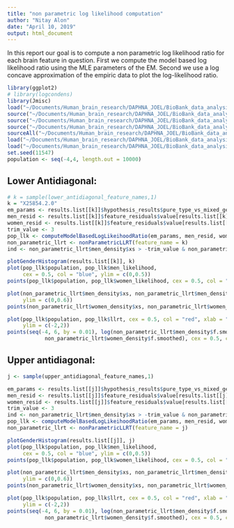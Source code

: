 ```yaml
---
title: "non parametric log likelihood computation"
author: "Nitay Alon"
date: "April 10, 2019"
output: html_document
---
```


In this report our goal is to compute a non parametric log likelihood ratio for each brain feature in question. First we compute the model based log likelihood ratio using the MLE parameters of the EM. Second we use a log concave approximation of the empiric data to plot the log-likelihood ratio.

```r
library(ggplot2)
# library(logcondens)
library(Jmisc)
load("~/Documents/Human_brain_research/DAPHNA_JOEL/BioBank_data_analysis/New_Analysis_Method/Residuals_analysis_methods/Results/New_analysis_method_results_normalized.RData")
source("~/Documents/Human_brain_research/DAPHNA_JOEL/BioBank_data_analysis/New_Analysis_Method/Residuals_analysis_methods/convert_em_probs_to_pq_space.R")
source("~/Documents/Human_brain_research/DAPHNA_JOEL/BioBank_data_analysis/New_Analysis_Method/Residuals_analysis_methods/merge_data_frames_by_column_names.R")
source("~/Documents/Human_brain_research/DAPHNA_JOEL/BioBank_data_analysis/Log_likelihood_ratio_computation/compute_em_based_llrt.R")
sourceAll("~/Documents/Human_brain_research/DAPHNA_JOEL/BioBank_data_analysis/Visualization_methods/")
load("~/Documents/Human_brain_research/DAPHNA_JOEL/BioBank_data_analysis/New_Analysis_Method/Residuals_analysis_methods/Results/upper_diagonal_feature_names.RData")  
load("~/Documents/Human_brain_research/DAPHNA_JOEL/BioBank_data_analysis/New_Analysis_Method/Residuals_analysis_methods/Results/lower_diagonal_feature_names.RData")  
set.seed(11547)
population <- seq(-4,4, length.out = 10000)
```

## Lower Antidiagonal:

```r
# k = sample(lower_antidiagonal_feature_names,1)
k = "X25854.2.0"
em_params <- results.list[[k]]$hypothesis_results$pure_type_vs_mixed_gender_em_results$alternative_hypothesis$m_parameters
men_resid <- results.list[[k]]$feature_residuals$value[results.list[[k]]$feature_residuals$sex == 1]
women_resid <- results.list[[k]]$feature_residuals$value[results.list[[k]]$feature_residuals$sex == 0]
trim_value <- 3
pop_llk <- computeModelBasedLogLikeihoodRatio(em_params, men_resid, women_resid)
non_parametric_llrt <- nonParametricLLRT(feature_name = k)
ind <- non_parametric_llrt$men_density$xs > -trim_value & non_parametric_llrt$men_density$xs < trim_value
```

```r
plotGenderHistogram(results.list[[k]], k)
plot(pop_llk$population, pop_llk$men_likelihood, 
     cex = 0.5, col = "blue", ylim = c(0,0.5))
points(pop_llk$population, pop_llk$women_likelihood, cex = 0.5, col = "red")

plot(non_parametric_llrt$men_density$xs, non_parametric_llrt$men_density$f.smoothed, col = "blue", cex = 0.5,
     ylim = c(0,0.6))
points(non_parametric_llrt$women_density$xs, non_parametric_llrt$women_density$f.smoothed, col = "red", cex = 0.5)

plot(pop_llk$population, pop_llk$llrt, cex = 0.5, col = "red", xlab = "feature values", ylab = "llrt",
     ylim = c(-2,2))
points(seq(-4, 6, by = 0.01), log(non_parametric_llrt$men_density$f.smoothed / 
            non_parametric_llrt$women_density$f.smoothed), cex = 0.5, col = "blue")
```

## Upper antidiagonal:
```r
j <- sample(upper_antidiagonal_feature_names,1)

em_params <- results.list[[j]]$hypothesis_results$pure_type_vs_mixed_gender_em_results$alternative_hypothesis$m_parameters
men_resid <- results.list[[j]]$feature_residuals$value[results.list[[j]]$feature_residuals$sex == 1]
women_resid <- results.list[[j]]$feature_residuals$value[results.list[[j]]$feature_residuals$sex == 0]
trim_value <- 3
ind <- non_parametric_llrt$men_density$xs > -trim_value & non_parametric_llrt$men_density$xs < trim_value
pop_llk <- computeModelBasedLogLikeihoodRatio(em_params, men_resid, women_resid)
non_parametric_llrt <- nonParametricLLRT(feature_name = j)
```

```r
plotGenderHistogram(results.list[[j]], j)
plot(pop_llk$population, pop_llk$men_likelihood, 
     cex = 0.5, col = "blue", ylim = c(0,0.5))
points(pop_llk$population, pop_llk$women_likelihood, cex = 0.5, col = "red")

plot(non_parametric_llrt$men_density$xs, non_parametric_llrt$men_density$f.smoothed, col = "blue", cex = 0.5,
     ylim = c(0,0.6))
points(non_parametric_llrt$women_density$xs, non_parametric_llrt$women_density$f.smoothed, col = "red", cex = 0.5)

plot(pop_llk$population, pop_llk$llrt, cex = 0.5, col = "red", xlab = "feature values", ylab = "llrt",
     ylim = c(-2,2))
points(seq(-4, 6, by = 0.01), log(non_parametric_llrt$men_density$f.smoothed / 
            non_parametric_llrt$women_density$f.smoothed), cex = 0.5, col = "blue")
```


